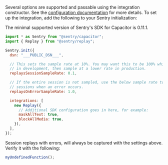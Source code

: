 Several options are supported and passable using the integration constructor. See the [configuration documentation](/platforms/javascript/guides/capacitor/session-replay/configuration/) for more details. To set up the integration, add the following to your Sentry initialization:

<Note>
  The minimal supported version of Sentry's SDK for Capacitor is 0.11.1.
</Note>

```javascript
import * as Sentry from "@sentry/capacitor";
import { Replay } from "@sentry/replay";

Sentry.init({
  dsn: "___PUBLIC_DSN___",

  // This sets the sample rate at 10%. You may want this to be 100% while
  // in development, then sample at a lower rate in production.
  replaysSessionSampleRate: 0.1,

  // If the entire session is not sampled, use the below sample rate to sample
  // sessions when an error occurs.
  replaysOnErrorSampleRate: 1.0,

  integrations: [
    new Replay({
      // Additional SDK configuration goes in here, for example:
      maskAllText: true,
      blockAllMedia: true,
    }),
  ],
});
```

Session replays with errors, will always be captured with the settings above.
Verify it with the following:

```javascript
myUndefinedFunction();
```
